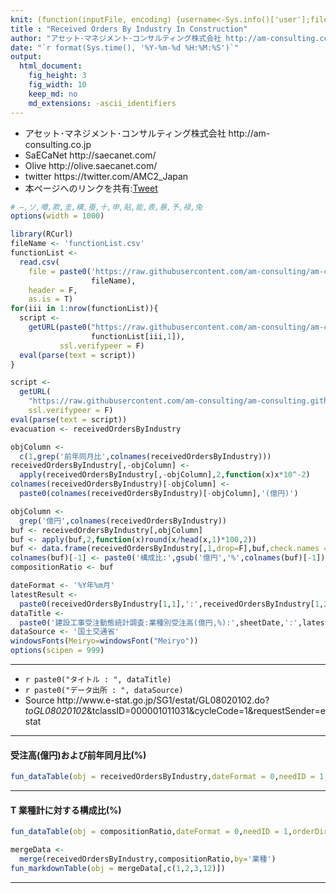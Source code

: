 ```yaml
---
knit: (function(inputFile, encoding) {username<-Sys.info()['user'];fileName<-'defaultPath.csv';pathToFile <-paste0('C:/Users/', username,'/Desktop/pathToCSV/');setwd(pathToFile);buf0<-read.csv(fileName,header = F,skip = 0,stringsAsFactor = F,check.names = F,fileEncoding = 'utf-8');timeStamp<-format(Sys.time(),'%Y%m%d%H%M%S');rmarkdown::render(inputFile, encoding = encoding, output_file = paste0('C:/Users/',username,buf0[2,1],'charts/','am-consulting.co.jp-ReceivedOrdersByIndustry.html')) })
title : "Received Orders By Industry In Construction"
author: "アセット･マネジメント･コンサルティング株式会社 http://am-consulting.co.jp"
date: "`r format(Sys.time(), '%Y-%m-%d %H:%M:%S')`"
output: 
  html_document:
    fig_height: 3
    fig_width: 10
    keep_md: no
    md_extensions: -ascii_identifiers 
---
```

<link href="http://knowledgevault.saecanet.com/components/rmarkdown-html.css" rel="stylesheet">
<script src="http://knowledgevault.saecanet.com/components/JavascriptCode.js"></script>
<style>.main-container {max-width : 1000px;}</style>

- アセット･マネジメント･コンサルティング株式会社 http://am-consulting.co.jp
- SaECaNet http://saecanet.com/
- Olive http://olive.saecanet.com/
- twitter https://twitter.com/AMC2_Japan
- 本ページへのリンクを共有:<a href="https://twitter.com/share" class="twitter-share-button" data-via="AMC2_Japan" data-size="large">Tweet</a> <script>!function(d,s,id){var js,fjs=d.getElementsByTagName(s)[0],p=/^http:/.test(d.location)?'http':'https';if(!d.getElementById(id)){js=d.createElement(s);js.id=id;js.src=p+'://platform.twitter.com/widgets.js';fjs.parentNode.insertBefore(js,fjs);}}(document, 'script', 'twitter-wjs');</script>

```r
# ―,ソ,噂,欺,圭,構,蚕,十,申,貼,能,表,暴,予,禄,兔
options(width = 1000)
```

```r
library(RCurl)
fileName <- 'functionList.csv'
functionList <-
  read.csv(
    file = paste0('https://raw.githubusercontent.com/am-consulting/am-consulting.github.io/master/csv/',
                  fileName),
    header = F,
    as.is = T)
for(iii in 1:nrow(functionList)){
  script <- 
    getURL(paste0("https://raw.githubusercontent.com/am-consulting/am-consulting.github.io/master/", 
                  functionList[iii,1]),
           ssl.verifypeer = F)
  eval(parse(text = script))
}
```

```r
script <-
  getURL(
    "https://raw.githubusercontent.com/am-consulting/am-consulting.github.io/master/importReceivedOrdersByIndustry.r",
    ssl.verifypeer = F)
eval(parse(text = script))
evacuation <- receivedOrdersByIndustry
```

```r
objColumn <- 
  c(1,grep('前年同月比',colnames(receivedOrdersByIndustry)))
receivedOrdersByIndustry[,-objColumn] <-
  apply(receivedOrdersByIndustry[,-objColumn],2,function(x)x*10^-2)
colnames(receivedOrdersByIndustry)[-objColumn] <- 
  paste0(colnames(receivedOrdersByIndustry)[-objColumn],'(億円)')

objColumn <- 
  grep('億円',colnames(receivedOrdersByIndustry))
buf <- receivedOrdersByIndustry[,objColumn]
buf <- apply(buf,2,function(x)round(x/head(x,1)*100,2))
buf <- data.frame(receivedOrdersByIndustry[,1,drop=F],buf,check.names = F,stringsAsFactors = F,row.names = NULL)
colnames(buf)[-1] <- paste0('構成比:',gsub('億円','%',colnames(buf)[-1]))
compositionRatio <- buf

dateFormat <- '%Y年%m月'
latestResult <-
  paste0(receivedOrdersByIndustry[1,1],':',receivedOrdersByIndustry[1,2],'(億円):前年同月比',receivedOrdersByIndustry[1,3],'(%)')
dataTitle <- 
  paste0('建設工事受注動態統計調査:業種別受注高(億円,%):',sheetDate,':',latestResult)
dataSource <- '国土交通省'
windowsFonts(Meiryo=windowsFont("Meiryo"))
options(scipen = 999)
```

***

- `r paste0("タイトル : ", dataTitle)`
- `r paste0("データ出所 : ", dataSource)`
- Source http://www.e-stat.go.jp/SG1/estat/GL08020102.do?_toGL08020102_&tclassID=000001011031&cycleCode=1&requestSender=estat

***
#### 受注高(億円)および前年同月比(%)

```r
fun_dataTable(obj = receivedOrdersByIndustry,dateFormat = 0,needID = 1,orderDirection = 'asc',menuLength = 20)
```

***
#### T 業種計に対する構成比(%)

```r
fun_dataTable(obj = compositionRatio,dateFormat = 0,needID = 1,orderDirection = 'asc',menuLength = 20)
```

```r
mergeData <-
  merge(receivedOrdersByIndustry,compositionRatio,by='業種')
fun_markdownTable(obj = mergeData[,c(1,2,3,12)])
```

***
<script>MakeNegative()</script>
<script>
  (function(i,s,o,g,r,a,m){i['GoogleAnalyticsObject']=r;i[r]=i[r]||function(){
  (i[r].q=i[r].q||[]).push(arguments)},i[r].l=1*new Date();a=s.createElement(o),
  m=s.getElementsByTagName(o)[0];a.async=1;a.src=g;m.parentNode.insertBefore(a,m)
  })(window,document,'script','https://www.google-analytics.com/analytics.js','ga');

  ga('create', 'UA-3077339-5', 'auto');
  ga('send', 'pageview');

</script>
